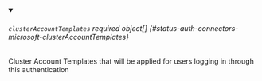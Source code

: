 


<details className="config-field" data-expandable="true" open>
<summary>

###### `clusterAccountTemplates` <span className="config-field-required" data-required="false">required</span> <span className="config-field-type">object[]</span> <span className="config-field-default"></span> <span className="config-field-enum"></span> {#status-auth-connectors-microsoft-clusterAccountTemplates}

Cluster Account Templates that will be applied for users logging in through this authentication

</summary>

<PartialClusterAccountTemplatesreference />


</details>
